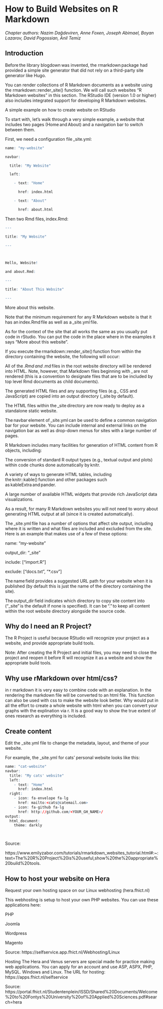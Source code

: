 
# How to Build Websites on R Markdown
*Chapter authors: Nazim Dağdeviren, Anne Foxen, Joseph Abimael, Boyan Lazarov, David Pogossian, Anil Temiz*

## Introduction 

 

Before the library blogdown was invented, the rmarkdown package had provided a simple site generator that did not rely on a third-party site generator like Hugo. 

 

You can render collections of R Markdown documents as a website using the rmarkdown::render_site() function. We will call such websites “R Markdown websites” in this section. The RStudio IDE (version 1.0 or higher) also includes integrated support for developing R Markdown websites. 

 

A simple example on how to create website on RStudio 

To start with, let’s walk through a very simple example, a website that includes two pages (Home and About) and a navigation bar to switch between them. 

First, we need a configuration file _site.yml: 
```r

name: "my-website" 

navbar: 

  title: "My Website" 

  left: 

    - text: "Home" 

      href: index.html 

    - text: "About" 

      href: about.html 
```



Then two Rmd files, index.Rmd: 
```r
--- 

title: "My Website" 

--- 

 

Hello, Website! 

and about.Rmd: 

--- 

title: "About This Website" 

--- 

```


 

More about this website. 

 

Note that the minimum requirement for any R Markdown website is that it has an index.Rmd file as well as a _site.yml file. 

As for the context of the site that all works the same as you usually put code in rStudio. You can put the code in the place where in the examples it says “More about this website”. 

 If you execute the rmarkdown::render_site() function from within the directory containing the website, the following will occur: 

 

All of the *.Rmd and *.md files in the root website directory will be rendered into HTML. Note, however, that Markdown files beginning with _ are not rendered (this is a convention to designate files that are to be included by top level Rmd documents as child documents). 

 

The generated HTML files and any supporting files (e.g., CSS and JavaScript) are copied into an output directory (_site by default). 

The HTML files within the _site directory are now ready to deploy as a standalone static website. 

 

 

The navbar element of _site.yml can be used to define a common navigation bar for your website. You can include internal and external links on the navigation bar as well as drop-down menus for sites with a large number of pages. 

 

R Markdown includes many facilities for generation of HTML content from R objects, including: 

The conversion of standard R output types (e.g., textual output and plots) within code chunks done automatically by knitr. 

A variety of ways to generate HTML tables, including the knitr::kable() function and other packages such as kableExtra and pander. 

A large number of available HTML widgets that provide rich JavaScript data visualizations. 

As a result, for many R Markdown websites you will not need to worry about generating HTML output at all (since it is created automatically). 

 

The _site.yml file has a number of options that affect site output, including where it is written and what files are included and excluded from the site. Here is an example that makes use of a few of these options: 


name: "my-website" 

output_dir: "_site" 

include: ["import.R"] 

exclude: ["docs.txt", "*.csv"] 

The name field provides a suggested URL path for your website when it is published (by default this is just the name of the directory containing the site). 

The output_dir field indicates which directory to copy site content into ("_site" is the default if none is specified). It can be "." to keep all content within the root website directory alongside the source code. 

 

 

## Why do I need an R Project? 

The R Project is useful because RStudio will recognize your project as a website, and provide appropriate build tools. 

Note: After creating the R Project and initial files, you may need to close the project and reopen it before R will recognize it as a website and show the appropriate build tools. 

 

## Why use rMarkdown over html/css? 

 

in r markdown it is very easy to combine code with an explanation. In the rendering the markdown file will be converted to an html file. This function can also be used with css to make the website look better. Why would put in all the effort to create a whole website with html when you can convert your graphs with the explination via r. 
 It is a good way to show the true extent of ones research as everything is included. 

 

## Create content 

Edit the _site.yml file to change the metadata, layout, and theme of your website.  

 

For example, the _site.yml for cats’ personal website looks like this: 


```r


name: "cat-website" 
navbar: 
  title: "My cats' website" 
  left: 
    - text: "Home" 
      href: index.html 
  right:  
    - icon: fa-envelope fa-lg 
      href: mailto:<cats@catemail.com> 
    - icon: fa-github fa-lg 
      href: http://github.com/<YOUR_GH_NAME>/ 
output: 
  html_document: 
    theme: darkly 

 
```

 
Source:

https://www.emilyzabor.com/tutorials/rmarkdown_websites_tutorial.html#:~:text=The%20R%20Project%20is%20useful,show%20the%20appropriate%20build%20tools. 

 

## How to host your website on Hera 

 Request your own hosting space on our Linux webhosting (hera.fhict.nl) 

This webhosting is setup to host your own PHP websites. You can use these applications here: 

	  

PHP 

	  

Joomla 

	  

Wordpress 

	  

Magento 

Source: https://selfservice.app.fhict.nl/Webhosting/Linux 

 

 

Hosting The Hera and Venus servers are special made for practice making web applications. You can apply for an account and use ASP, ASPX, PHP, MySQL. Windows and Linux. The URL for hosting: https://apps.fhict.nl/selfservice 

 

Source: https://portal.fhict.nl/Studentenplein/ISSD/Shared%20Documents/Welcome%20to%20Fontys%20University%20of%20Applied%20Sciences.pdf#search=hera 